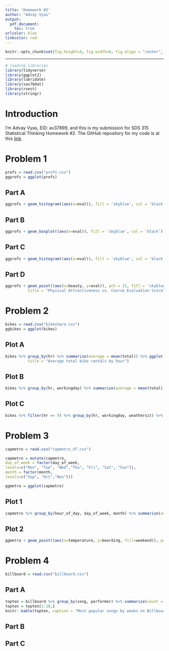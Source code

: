 ---
title: 'Homework #2'
author: "Advay Vyas"
output:
  pdf_document:
    toc: true
urlcolor: blue
linkcolor: red
---

```{r global_options, echo=FALSE}
knitr::opts_chunk$set(fig.height=4, fig.width=6, fig.align = "center", warning=FALSE, echo=FALSE, tidy=TRUE, tidy.opts=list(width.cutoff=60))
```

------------------------------------------------------------------------

```{r, results='hide', warning=FALSE, message=FALSE}
# loading libraries
library(tidyverse)
library(ggplot2)
library(lubridate)
library(sas7bdat)
library(rvest)
library(stringr)
```
# Introduction
I'm Advay Vyas, EID: av37899, and this is my submission for SDS 315 Statistical Thinking Homework #2. The GitHub repository for my code is at this [link](https://github.com/BoltStrike77/SDSHW2).

# Problem 1
```{r}
profs = read.csv("profs.csv")
ggprofs = ggplot(profs)
```
## Part A
```{r}
ggprofs + geom_histogram((aes(x=eval)), fill = 'skyblue', col = 'black', bins = 30) + labs(x="Evaluation score (1-5)", y="Frequency", title = "Distribution of Course Evaluation Score")
```

## Part B
```{r, fig.width=7, fig.height = 3}
ggprofs + geom_boxplot((aes(x=eval)), fill = 'skyblue', col = 'black') + labs(x="Evaluation score (1-5)", title = "Distribution of Course Evaluation Score by Native English-speaking Professor") + facet_wrap(~native, labeller = as_labeller(c('no' = "Foreign English-speaking",'yes' = "Native English-speaking"))) + theme(axis.text.y = element_blank(), axis.ticks.y = element_blank())
```

## Part C
```{r, fig.width=6, fig.height = 5}
ggprofs + geom_histogram((aes(x=eval)), fill = 'skyblue', col = 'black', bins=30) + labs(x="Evaluation score (1-5)", y="Frequency", title = "Distribution of Course Evaluation Score by Gender") + facet_wrap(~gender, nrow = 2, ncol = 1, labeller = as_labeller(c('female' = "Female",'male' = "Male"))) 
```

## Part D
```{r, fig.width=6, fig.height = 4}
ggprofs + geom_point((aes(x=beauty, y=eval)), pch = 21, fill = 'skyblue', col = 'black') + labs(x="Average rating of attractiveness, mean = 0", y="Evaluation score (1-5)", 
          title = "Physical Attractiveness vs. Course Evaluation Score") 
```

# Problem 2
```{r}
bikes = read.csv("bikeshare.csv")
ggbikes = ggplot(bikes)
```
## Plot A
```{r, fig.width=6, fig.height = 4}
bikes %>% group_by(hr) %>% summarize(average = mean(total)) %>% ggplot() + geom_line((aes(x=hr, y=average)), size = 1.5, col = 'black') + labs(x="Hour (0-23)", y="Average total bike rentals", 
          title = "Average total bike rentals by hour") 
```

## Plot B
```{r, fig.width=6, fig.height = 5}
bikes %>% group_by(hr, workingday) %>% summarize(average = mean(total), .groups = "drop_last") %>% ggplot() + geom_line((aes(x=hr, y=average)), size = 1.2, col = 'black') + labs(x="Hour (0-23)", y="Average total bike rentals", title = "Average total bike rentals by hour") + facet_wrap(~workingday, nrow=2, ncol=1, labeller = as_labeller(c('0' = "Non-working day",'1' = "Working day")))
```

## Plot C
```{r, fig.width=6, fig.height = 5}
bikes %>% filter(hr == 9) %>% group_by(hr, workingday, weathersit) %>% summarize(average = mean(total), .groups = "drop_last") %>% ggplot() + geom_col((aes(x=weathersit, y=average)), size = 1.2, fill = 'skyblue', col='black') + labs(x="Weather situation by intensity (1-4)", y="Average total bike rentals", title = "Average total bike rentals at 9am by weather") + facet_wrap(~workingday, labeller = as_labeller(c('0' = "Non-working day",'1' = "Working day")))
```

# Problem 3
```{r}
capmetro = read.csv("capmetro_UT.csv")

capmetro = mutate(capmetro,
day_of_week = factor(day_of_week,
levels=c("Mon", "Tue", "Wed","Thu", "Fri", "Sat", "Sun")),
month = factor(month,
levels=c("Sep", "Oct","Nov")))

ggmetro = ggplot(capmetro)
```

## Plot 1
```{r, fig.height = 6, fig.width = 7}
capmetro %>% group_by(hour_of_day, day_of_week, month) %>% summarize(average = mean(boarding), .groups = "drop_last") %>%  ggplot() + geom_line((aes(x=hour_of_day, y=average, col=month)), size = 1) + labs(x="Hour of day (0-23)", y="Average total boardings", title = "Average boardings by hour") + facet_wrap(~day_of_week)
```


## Plot 2
```{r, fig.height=5, fig.width=7}
ggmetro + geom_point((aes(x=temperature, y=boarding, fill=weekend)), pch=21, col = 'black') + labs(x="Temperature (Fahrenheit)", y="Total boardings", title = "CapMetro boardings vs. temperature") + facet_wrap(~hour_of_day)
```

# Problem 4
```{r}
billboard = read.csv("billboard.csv")
```

## Part A
```{r}
topten = billboard %>% group_by(song, performer) %>% summarize(count = n(), .groups = 'drop_last') %>% arrange(desc(count))
topten = topten[1:10,]
knitr::kable(topten, caption = "Most popular songs by weeks on Billboard Top 100")
```

## Part B

## Part C
